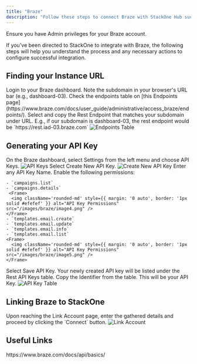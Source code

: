 ```yaml
---
title: "Braze"
description: "Follow these steps to connect Braze with StackOne Hub successfully."
---
```



<Warning>
  Ensure you have Admin privileges for your Braze account.
</Warning>

If you've been directed to StackOne to integrate with Braze, the following steps will help you understand the process and any necessary actions to configure successful integration.

## Finding your Instance URL

<Steps>
  <Step title="Login to Braze dashboard">
    Login to your Braze dashboard.
  </Step>

  <Step title="Note the subdomain">
    Note the subdomain in your browser's URL bar (e.g., dashboard-03).
  </Step>

  <Step title="Check endpoints table">
    Check the endpoints table on [this Endpoints page](https://www.braze.com/docs/user_guide/administrative/access_braze/endpoints/).

  </Step>

  <Step title="Select and copy Rest Endpoint">
    Select and copy the Rest Endpoint that matches your subdomain under URL. E.g., if our subdomain is dashboard-03, the rest endpoint would be `https://rest.iad-03.braze.com`
    <Frame>
      <img className='rounded-md' style={{ margin: '0 auto', border: '1px solid #efefef' }} alt="Endpoints Table" src="/images/braze/image1.png" />
    </Frame>
  </Step>
</Steps>

## Generating your API Key

<Steps>
  <Step title="Navigate to API Keys">
    On the Braze dashboard, select Settings from the left menu and choose API Keys.
    <Frame>
      <img className='rounded-md' style={{ margin: '0 auto', border: '1px solid #efefef' }} alt="API Keys" src="/images/braze/image2.png" />
    </Frame>
  </Step>

  <Step title="Create New API Key">
    Select Create New API Key.
    <Frame>
      <img className='rounded-md' style={{ margin: '0 auto', border: '1px solid #efefef' }} alt="Create New API Key" src="/images/braze/image3.png" />
    </Frame>
  </Step>

  <Step title="Enter API Key Name">
    Enter any API Key Name.
  </Step>

  <Step title="Enable Permissions">
    Enable the following permissions:

    - `campaigns.list`
    - `campaigns.details`
     <Frame>
      <img className='rounded-md' style={{ margin: '0 auto', border: '1px solid #efefef' }} alt="API Key Permissions" src="/images/braze/image4.png" />
    </Frame>
    - `templates.email.create`
    - `templates.email.update`
    - `templates.email.info`
    - `templates.email.list`
    <Frame>
      <img className='rounded-md' style={{ margin: '0 auto', border: '1px solid #efefef' }} alt="API Key Permissions" src="/images/braze/image5.png" />
    </Frame>
  </Step>

  <Step title="Save API Key">
    Select Save API Key.
  </Step>

  <Step title="Copy the API Key">
    Your newly created API key will be listed under the Rest API Keys table. Copy the Identifier from the table. This will be your API Key.
    <Frame>
      <img className='rounded-md' style={{ margin: '0 auto', border: '1px solid #efefef' }} alt="API Key Table" src="/images/braze/image6.png" />
    </Frame>
  </Step>
</Steps>

## Linking Braze to StackOne

<Steps>
  <Step title="Enter the Details">
    Upon reaching the Link Account page, enter the gathered details and proceed by clicking the `Connect` button.
    <Frame>
      <img className='rounded-md' style={{ margin: '0 auto', border: '1px solid #efefef' }} alt="Link Account" src="/images/braze/image7.png" />
    </Frame>
  </Step>
</Steps>

<IntegrationFooter />


## Useful Links
<Card title="API Reference" icon="link" href="https://www.braze.com/docs/api/basics/">
    https://www.braze.com/docs/api/basics/
</Card>
